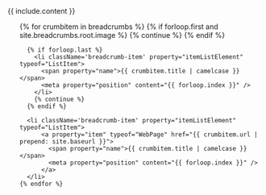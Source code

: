 <nav className='breadcrumbs bootstrap hidden-sm-down'>
  {{ include.content }}
  <ol className='breadcrumb list-unstyled' vocab="http://schema.org/" typeof="BreadcrumbList">
    {% for crumbitem in breadcrumbs %}
      {% if forloop.first and site.breadcrumbs.root.image %}
        <!-- Here can be added custom image instead of first root.
        Image flag in config should be set to true. -->
        {% continue %}
      {% endif %}

      {% if forloop.last %}
        <li className='breadcrumb-item' property="itemListElement" typeof="ListItem">
          <span property="name">{{ crumbitem.title | camelcase }}</span>
          <meta property="position" content="{{ forloop.index }}" />
        </li>
        {% continue %}
      {% endif %}

      <li className='breadcrumb-item' property="itemListElement" typeof="ListItem">
          <a property="item" typeof="WebPage" href="{{ crumbitem.url | prepend: site.baseurl }}">
            <span property="name">{{ crumbitem.title | camelcase }}</span>
            <meta property="position" content="{{ forloop.index }}" />
          </a>
      </li>
    {% endfor %}

  </ol>
</nav>
